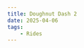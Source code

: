 ```yaml
---
title: Doughnut Dash 2
date: 2025-04-06
tags:
    - Rides
---
```




<Ride 
    instagramUrl="https://www.instagram.com/p/DHmtIAZsIHo/" 
    routeGpx="Doughnut Dash #2 (Public).gpx"
    routeUrl="https://www.strava.com/routes/3336382274166578188"
/>
